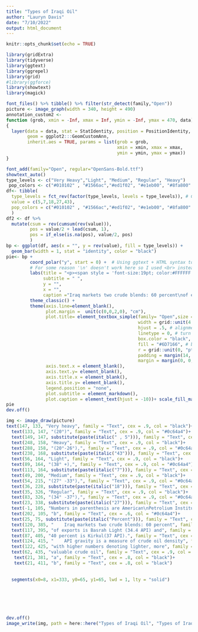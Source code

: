 ```yaml
---
title: "Types of Iraqi Oil"
author: "Lauryn Davis"
date: "7/10/2022"
output: html_document
---
```


```r
knitr::opts_chunk$set(echo = TRUE)
```
```r
library(gridExtra)
library(tidyverse)
library(ggtext)
library(ggrepel)
library(grid)
#library(ggforce)
library(showtext)
library(magick)

```

```r
font_files() %>% tibble() %>% filter(str_detect(family,"Open"))
picture <- image_graph(width = 340, height = 490)
annotation_custom2 <- 
function (grob, xmin = -Inf, xmax = Inf, ymin = -Inf, ymax = 470, data) 
{
  layer(data = data, stat = StatIdentity, position = PositionIdentity, 
        geom = ggplot2:::GeomCustomAnn, 
        inherit.aes = TRUE, params = list(grob = grob, 
                                          xmin = xmin, xmax = xmax, 
                                          ymin = ymin, ymax = ymax))
}

font_add(family="Open", regular="OpenSans-Bold.ttf")
showtext_auto()
type_levels <- c("Very Heavy","Light", "Medium", "Regular", "Heavy")
 pop_colors <- c("#010102" , "#1566ac","#ed1f02", "#e1eb00", "#8fa800" )
df<- tibble(
  type_levels = fct_rev(factor(type_levels, levels = type_levels)), # Convert to factor, then reverse the ordering with fct_rev.
  value = c(5,7,18,27,43), 
  pop_colors = c("#010102" , "#1566ac","#ed1f02", "#e1eb00", "#8fa800" )
  )
df2 <- df %>%
  mutate(csum = rev(cumsum(rev(value))), 
         pos = value/2 + lead(csum, 1),
         pos = if_else(is.na(pos), value/2, pos)
         )
bp <- ggplot(df, aes(x = "", y = rev(value), fill = type_levels)) +
  geom_bar(width = 1, stat = "identity", color = "black")
pie<- bp +
         coord_polar("y", start = 0) +  # Using ggtext + HTML syntax to color text
         # For some reason '\n' doesn't work here so I used <br> instead.
         labs(title = "<p><span style = 'font-size:19pt; color:#FFFFFF'><i>T</span><span style = 'font-size:14pt; color:#FFFFFF'>YPES</span><span style = 'font-size:19pt; color:#FFFFFF'> O</span><span style = 'font-size:14pt; color:#FFFFFF'>F</span><span style = 'font-size:19pt; color:#FFFFFF'> I</span><span style = 'font-size:14pt; color:#FFFFFF'>RAQI</span><span style = 'font-size:19pt; color:#FFFFFF'> O</span><span style = 'font-size:14pt; color:#FFFFFF'>IL<sup>a</sup></span></p>",
              subtitle = " ",
              y = "",
              x = "",
              caption ="Iraq markets two crude blends: 60 percent\nof exports is Basrah Light (34.4 API) and\n40 percent is Kirkul(37 API).\n API gravity is a measure of crude oil density,\nwith higher numbers denoting lighter, more\nvaluable crude oil" ) +
         theme_classic() +
         theme(axis.line=element_blank(),
               plot.margin =  unit(c(0,0,2,0), "cm"),
               plot.title= element_textbox_simple(family= "Open",size = 10, lineheight = 0, 
                                                  width = grid::unit(4.9, "in"), # fixed width
                                                  hjust = .5, # alignment of box relative to plot
                                                  linetype = 0, # turn on border
                                                  box.color = "black", # border color
                                                  fill = "#6D7166", # background fill color
                                                  r = grid::unit(0, "pt"), # radius for rounded corners
                                                  padding = margin(14, -1, 14, 24), # padding around text inside the box
                                                  margin = margin(0, 0, 80, 0)),
               axis.text.x = element_blank(),
               axis.text.y= element_blank(),
               axis.title.x = element_blank(),
               axis.title.y= element_blank(),
               legend.position = "none",
               plot.subtitle = element_markdown(),
               plot.caption = element_text(hjust = -10))+ scale_fill_manual(values=pop_colors)
pie 
dev.off()

img <- image_draw(picture)
text(147, 133, "Very heavy", family = "Text", cex = .9, col = "black")+
  text(133, 147, "(20°)", family = "Text", cex = .9, col = "#0c64a4")+
  text(149, 147, substitute(paste(italic(" , 5"))), family = "Text", cex = .9, col = "black")+
  text(248, 158, "Heavy", family = "Text", cex = .9, col = "black")+
  text(288, 158, "(20°-26°),", family = "Text", cex = .9, col = "#0c64a4")+
  text(238, 168, substitute(paste(italic("43"))), family = "Text", cex = .9, col = "black")+
  text(56, 164, "Light", family = "Text", cex = .9, col = "black")+
  text(89, 164, "(38° +),", family = "Text", cex = .9, col = "#0c64a4")+
  text(113, 164, substitute(paste(italic("7"))), family = "Text", cex = .9, col = "black")+
  text(49, 200, "Medium", family = "Text", cex = .9, col = "black")+
  text(54, 215, "(27° -33°),", family = "Text", cex = .9, col = "#0c64a4")+
  text(36, 228, substitute(paste(italic("18"))), family = "Text", cex = .9, col = "black")+
  text(35, 326, "Regular", family = "Text", cex = .9, col = "black")+
  text(83, 326, "(34° -37°),", family = "Text", cex = .9, col = "#0c64a4")+
  text(23, 338, substitute(paste(italic("27"))), family = "Text", cex = .9, col = "black")+
  text(-1, 105, "Numbers in parenthesis are American\nPetrolium Institute (API) degrees gravity.", family = "Text", cex = .9, col = "#0c64a4", pos = 4)+
  text(202, 105, "b", family = "Text", cex = .6, col = "#0c64a4")+
  text(25, 75, substitute(paste(italic("Percent"))), family = "Text", cex = .9, col = "black")+
  text(120, 385, "    Iraq markets two crude blends: 60 percent", family = "Text", cex = .9, col = "black")+
  text(117, 395, "of exports is Basrah Light (34.4 API) and", family = "Text", cex = .9, col = "black")+
  text(87, 405, "40 percent is Kirkul(37 API).", family = "Text", cex = .9, col = "black")+
  text(124, 415, "    API gravity is a measure of crude oil density", family = "Text", cex = .9, col = "black")+
  text(122, 425, "with higher numbers denoting lighter, more", family = "Text", cex = .9, col = "black")+
  text(62, 435, "valuable crude oil", family = "Text", cex = .9, col = "black")+
   text(21, 381, "a", family = "Text", cex = .8, col = "black")+
   text(21, 411, "b", family = "Text", cex = .8, col = "black")
  
  
  segments(x0=8, x1=333, y0=65, y1=65, lwd = 1, lty = "solid")
  
  
  
  
  
  
dev.off()
image_write(img, path = here::here("Types of Iraqi Oil", "Types of Iraqi Oil.png"), format = "png")
```